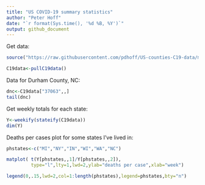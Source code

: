 ```yaml
---
title: "US COVID-19 summary statistics"
author: "Peter Hoff"
date: "`r format(Sys.time(), '%d %B, %Y')`"
output: github_document
---
```



Get data:
```r
source("https://raw.githubusercontent.com/pdhoff/US-counties-C19-data/master/USC19data.r")

C19data<-pullC19data()
```

Data for Durham County, NC:
```r
dnc<-C19data["37063",,] 
tail(dnc) 
```

Get weekly totals for each state:
```r
Y<-weekify(stateify(C19data)) 
dim(Y) 
```

Deaths per cases plot for some states I've lived in:
```r
phstates<-c("MI","NY","IN","WI","WA","NC") 

matplot( t(Y[phstates,,1]/Y[phstates,,2]), 
         type="l",lty=1,lwd=2,ylab="deaths per case",xlab="week")

legend(0,.15,lwd=2,col=1:length(phstates),legend=phstates,bty="n") 
```

